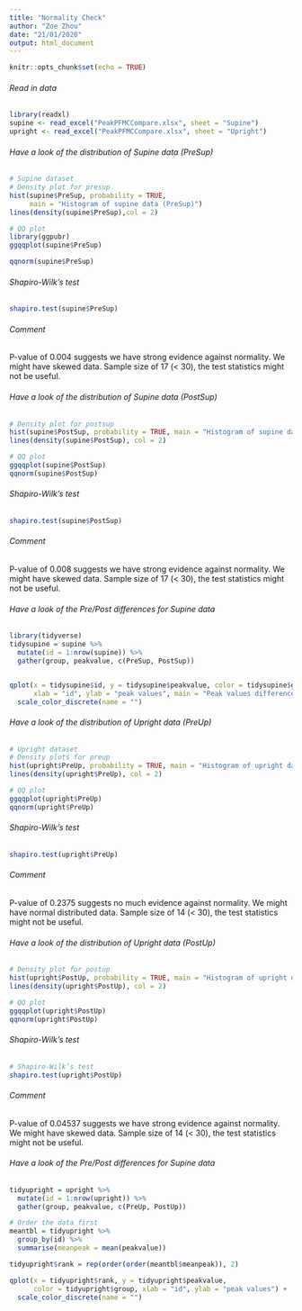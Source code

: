 ```yaml
---
title: "Normality Check"
author: "Zoe Zhou"
date: "21/01/2020"
output: html_document
---
```


```r
knitr::opts_chunk$set(echo = TRUE)
```

###### Read in data
```r
library(readxl)
supine <- read_excel("PeakPFMCCompare.xlsx", sheet = "Supine")
upright <- read_excel("PeakPFMCCompare.xlsx", sheet = "Upright")
```

###### Have a look of the distribution of Supine data (PreSup)
```r
# Supine dataset
# Density plot for presup
hist(supine$PreSup, probability = TRUE, 
     main = "Histogram of supine data (PreSup)")
lines(density(supine$PreSup),col = 2)
```


```r
# QQ plot
library(ggpubr)
ggqqplot(supine$PreSup)

qqnorm(supine$PreSup)
```

###### Shapiro-Wilk’s test
```r
shapiro.test(supine$PreSup)
```
###### Comment
P-value of 0.004 suggests we have strong evidence against normality. We might have skewed data.
Sample size of 17 (< 30), the test statistics might not be useful.

###### Have a look of the distribution of Supine data (PostSup)
```r
# Density plot for postsup
hist(supine$PostSup, probability = TRUE, main = "Histogram of supine data (PostSup)")
lines(density(supine$PostSup), col = 2)

# QQ plot
ggqqplot(supine$PostSup)
qqnorm(supine$PostSup)
```

###### Shapiro-Wilk’s test
```r
shapiro.test(supine$PostSup)
```
###### Comment
P-value of 0.008 suggests we have strong evidence against normality. We might have skewed data.
Sample size of 17 (< 30), the test statistics might not be useful.

###### Have a look of the Pre/Post differences for Supine data
```r
library(tidyverse)
tidysupine = supine %>% 
  mutate(id = 1:nrow(supine)) %>%
  gather(group, peakvalue, c(PreSup, PostSup))


qplot(x = tidysupine$id, y = tidysupine$peakvalue, color = tidysupine$group,
      xlab = "id", ylab = "peak values", main = "Peak values differences") + 
  scale_color_discrete(name = "")
```

###### Have a look of the distribution of Upright data (PreUp)
```r
# Upright dataset
# Density plots for preup
hist(upright$PreUp, probability = TRUE, main = "Histogram of upright data (PreUp)")
lines(density(upright$PreUp), col = 2)
```


```r
# QQ plot
ggqqplot(upright$PreUp)
qqnorm(upright$PreUp)
```


###### Shapiro-Wilk’s test
```r
shapiro.test(upright$PreUp)
```
###### Comment
P-value of 0.2375 suggests no much evidence against normality. We might have normal distributed data.
Sample size of 14 (< 30), the test statistics might not be useful.


###### Have a look of the distribution of Upright data (PostUp)
```r
# Density plot for postup
hist(upright$PostUp, probability = TRUE, main = "Histogram of upright data (PostUp)")
lines(density(upright$PostUp), col = 2)
```


```r
# QQ plot
ggqqplot(upright$PostUp)
qqnorm(upright$PostUp)
```

###### Shapiro-Wilk’s test
```r
# Shapiro-Wilk’s test
shapiro.test(upright$PostUp)
```
###### Comment
P-value of 0.04537 suggests we have strong evidence against normality. We might have skewed data.
Sample size of 14 (< 30), the test statistics might not be useful.

###### Have a look of the Pre/Post differences for Supine data
```r
tidyupright = upright %>% 
  mutate(id = 1:nrow(upright)) %>%
  gather(group, peakvalue, c(PreUp, PostUp))

# Order the data first
meantbl = tidyupright %>% 
  group_by(id) %>%
  summarise(meanpeak = mean(peakvalue))

tidyupright$rank = rep(order(order(meantbl$meanpeak)), 2)

qplot(x = tidyupright$rank, y = tidyupright$peakvalue, 
      color = tidyupright$group, xlab = "id", ylab = "peak values") + 
  scale_color_discrete(name = "")
```



```r

```





























